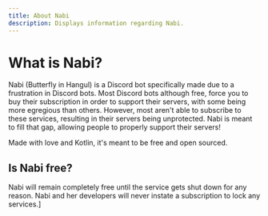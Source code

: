 ```yaml
---
title: About Nabi
description: Displays information regarding Nabi.
---
```


# What is Nabi?
Nabi (Butterfly in Hangul) is a Discord bot specifically made due to a frustration in Discord bots. Most Discord bots
although free, force you to buy their subscription in order to support their servers, with some being more egregious
than others. However, most aren't able to subscribe to these services, resulting in their servers being unprotected.
Nabi is meant to fill that gap, allowing people to properly support their servers!

Made with love and Kotlin, it's meant to be free and open sourced.

## Is Nabi free?
Nabi will remain completely free until the service gets shut down for any reason. Nabi and her developers will never
instate a subscription to lock any services.]

